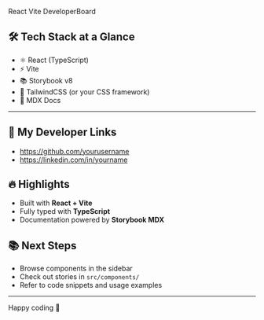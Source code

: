 
<Meta title="📘 Welcome/Introduction" />

<Title>Welcome to Storybook</Title>

<Subtitle>React Vite DeveloperBoard</Subtitle>

## 🛠️ Tech Stack at a Glance

- ⚛️ React (TypeScript)
- ⚡ Vite
- 📚 Storybook v8
- 🎨 TailwindCSS (or your CSS framework)
- 📄 MDX Docs

---

## 💼 My Developer Links

- https://github.com/yourusername
- https://linkedin.com/in/yourname

## 🔥 Highlights

- Built with **React + Vite**
- Fully typed with **TypeScript**
- Documentation powered by **Storybook MDX**

## 📚 Next Steps

- Browse components in the sidebar
- Check out stories in `src/components/`
- Refer to code snippets and usage examples

---

Happy coding 🚀
